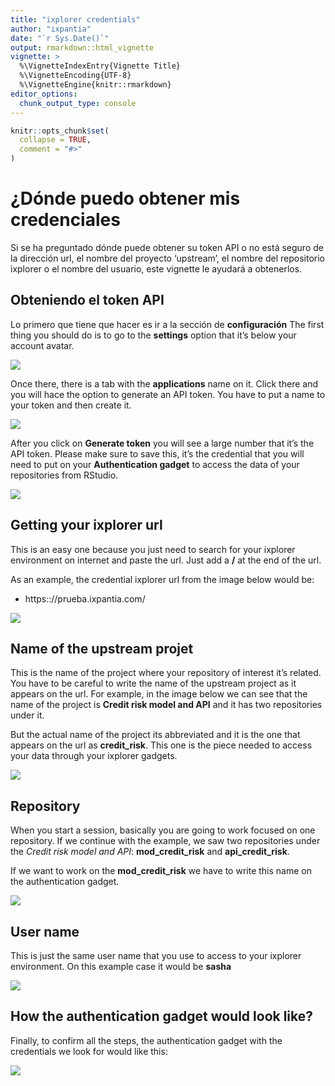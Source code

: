 ```yaml
---
title: "ixplorer credentials"
author: "ixpantia"
date: "`r Sys.Date()`"
output: rmarkdown::html_vignette
vignette: >
  %\VignetteIndexEntry{Vignette Title}
  %\VignetteEncoding{UTF-8}
  %\VignetteEngine{knitr::rmarkdown}
editor_options: 
  chunk_output_type: console
---
```


```r
knitr::opts_chunk$set(
  collapse = TRUE,
  comment = "#>"
)
```

# **¿Dónde puedo obtener mis credenciales**

Si se ha preguntado dónde puede obtener su token API o no está seguro de la 
dirección url, el nombre del proyecto 'upstream', el nombre del repositorio
ixplorer o el nombre del usuario, este vignette le ayudará a obtenerlos.

## Obteniendo el token API
Lo primero que tiene que hacer es ir a la sección de **configuración**
The first thing you should do is to go to the **settings** option that it's 
below your account avatar. 

![](img/api_token.png)

Once there, there is a tab with the **applications** name on it. Click there 
and you will hace the option to generate an API token. You have to put a name
to your token and then create it.

![](img/api_token_2.png)

After you click on **Generate token** you will see a large number that it's
the API token. Please make sure to save this, it's the credential that you will
need to put on your **Authentication gadget** to access the data of your
repositories from RStudio.

![](img/api_token_3.png)

## Getting your ixplorer url
This is an easy one because you just need to search for your ixplorer 
environment on internet and paste the url. Just add a **/** at the end of the 
url.

As an example, the credential ixplorer url from the image below would be:

 - https:://prueba.ixpantia.com/
 
![](img/credential_url.png)

## Name of the upstream projet
This is the name of the project where your repository of interest it's related.
You have to be careful to write the name of the upstream project as it appears
on the url. For example, in the image below we can see that the name of the
project is **Credit risk model and API** and it has two repositories under it.

But the actual name of the project its abbreviated and it is the one that
appears on the url as **credit_risk**. This one is the piece needed to access 
your data through your ixplorer gadgets.

![](img/credential_1.png)

## Repository
When you start a session, basically you are going to work focused on one
repository. If we continue with the example, we saw two repositories under the
_Credit risk model and API_: **mod_credit_risk** and **api_credit_risk**.

If we want to work on the **mod_credit_risk** we have to write this name on the
authentication gadget.

![](img/credential_2.png)

## User name
This is just the same user name that you use to access to your ixplorer 
environment. On this example case it would be **sasha**

![](img/credential_3.png)

##  How the authentication gadget would look like?

Finally, to confirm all the steps, the authentication gadget with the
credentials we look for would like this:

![](img/credential_4.png)






